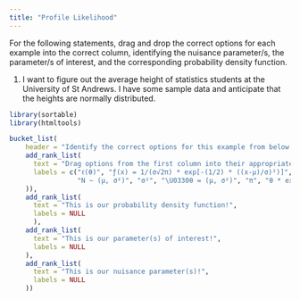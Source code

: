 ---
title: "Profile Likelihood"
---

For the following statements, drag and drop the correct options for each example into the correct column, identifying the nuisance parameter/s, the parameter/s of interest, and the corresponding probability density function.

1. I want to figure out the average height of statistics students at the University of St Andrews. I have some sample data and anticipate that the heights are normally distributed. 

```{r echo=FALSE}
library(sortable)
library(htmltools)

bucket_list(
    header = "Identify the correct options for this example from below and move these to the right spot!",
    add_rank_list(
      text = "Drag options from the first column into their appropriate zones",
      labels = c("ℓ(θ)", "ƒ(x) = 1/(σ√2π) * exp[-(1/2) * ((x-μ)/σ)²)]", "θ", "μ", 
                 "N ~ (μ, σ²)", "σ²", "\U0330θ = (μ, σ²)", "π", "θ * exp[-θ * x]"
    )),
    add_rank_list(
      text = "This is our probability density function!",
      labels = NULL
      ),
    add_rank_list(
      text = "This is our parameter(s) of interest!",
      labels = NULL
    ),
    add_rank_list(
      text = "This is our nuisance parameter(s)!",
      labels = NULL
    ))
```